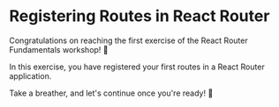 # Registering Routes in React Router

Congratulations on reaching the first exercise of the React Router Fundamentals workshop! 🎉

In this exercise, you have registered your first routes in a React Router application.

Take a breather, and let's continue once you're ready! 🚀
